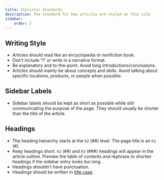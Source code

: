 ```yaml
---
title: Stylistic Standards
description: The standard for how articles are styled on this site
sidebar:
    order: 2
---
```


## Writing Style

-   Articles should read like an encyclopedia or nonfiction book.
-   Don't include "I" or write in a narrative format.
-   Be explanatory and to-the-point. Avoid long introductions/conclusions.
-   Articles should mainly be about concepts and skills. Avoid talking about specific locations, products, or people when possible.

## Sidebar Labels

-   Sidebar labels should be kept as short as possible while still communicating the purpose of the page. They should usually be shorter than the title of the article.

## Headings

-   The heading heirarchy starts at the `h2` (##) level. The page title is an `h1` (#).
-   Keep headings short. `h2` (##) and `h3` (###) headings will appear in the article outline. Preview the table of contents and rephrase to shorten headings if the sidebar entry looks too long.
-   Headings shouldn't have punctuation.
-   Headings should be written in [title case](https://wikipedia.org/wiki/Title_case).
